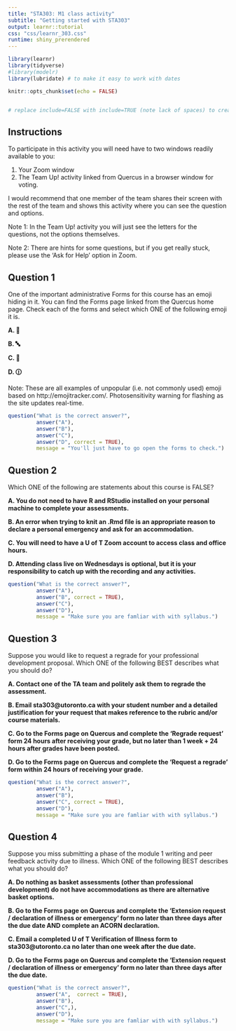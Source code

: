 ```yaml
---
title: "STA303: M1 class activity"
subtitle: "Getting started with STA303"
output: learnr::tutorial
css: "css/learnr_303.css"
runtime: shiny_prerendered
---
```


```r
library(learnr)
library(tidyverse)
#library(modelr)
library(lubridate) # to make it easy to work with dates

knitr::opts_chunk$set(echo = FALSE)


# replace include=FALSE with include=TRUE (note lack of spaces) to create the version that has the answers in it
```

## Instructions

To participate in this activity you will need have to two windows readily available to you:

1) Your Zoom window  
2) The Team Up! activity linked from Quercus in a browser window for voting.

I would recommend that one member of the team shares their screen with the rest of the team and shows this activity where you can see the question and options.

Note 1: In the Team Up! activity you will just see the letters for the questions, not the options themselves. 

Note 2: There are hints for some questions, but if you get really stuck, please use the 'Ask for Help' option in Zoom. 


## Question 1

One of the important administrative Forms for this course has an emoji hiding in it. You can find the Forms page linked from the Quercus home page. Check each of the forms and select which ONE of the following emoji it is.

__A. 🚯  __

__B. 🔤  __

__C. 🚝  __

__D. 🕧  __

Note: These are all examples of unpopular (i.e. not commonly used) emoji based on http://emojitracker.com/. Photosensitivity warning for flashing as the site updates real-time.

```r
question("What is the correct answer?",
         answer("A"),
         answer("B"),
         answer("C"),
         answer("D", correct = TRUE),
         message = "You'll just have to go open the forms to check.")
```



## Question 2

Which ONE of the following are statements about this course is FALSE?

__A. You do not need to have R and RStudio installed on your personal machine to complete your assessments.__  

__B. An error when trying to knit an .Rmd file is an appropriate reason to declare a personal emergency and ask for an accommodation.__

__C. You will need to have a U of T Zoom account to access class and office hours. __ 

__D. Attending class live on Wednesdays is optional, but it is your responsibility to catch up with the recording and any activities.__


```r
question("What is the correct answer?",
         answer("A"),
         answer("B", correct = TRUE),
         answer("C"),
         answer("D"),
         message = "Make sure you are famliar with with syllabus.")
```

## Question 3

Suppose you would like to request a regrade for your professional development proposal. Which ONE of the following BEST describes what you should do?


__A. Contact one of the TA team and politely ask them to regrade the assessment.__   

__B. Email sta303@utoronto.ca with your student number and a detailed justification for your request that makes reference to the rubric and/or course materials. __   

__C. Go to the Forms page on Quercus and complete the ‘Regrade request’ form 24 hours after receiving your grade, but no later than 1 week + 24 hours after grades have been posted.__    

__D. Go to the Forms page on Quercus and complete the ‘Request a regrade’ form within 24 hours of receiving your grade.__


```r
question("What is the correct answer?",
         answer("A"),
         answer("B"),
         answer("C", correct = TRUE),
         answer("D"),
         message = "Make sure you are famliar with with syllabus.")
```

## Question 4


Suppose you miss submitting a phase of the module 1 writing and peer feedback activity due to illness. Which ONE of the following BEST describes what you should do?


__A. Do nothing as basket assessments (other than professional development) do not have accommodations as there are alternative basket options.__

__B. Go to the Forms page on Quercus and complete the ‘Extension request / declaration of illness or emergency’ form no later than three days after the due date AND complete an ACORN declaration.__

__C. Email a completed U of T Verification of Illness form to sta303@utoronto.ca no later than one week after the due date.__

__D. Go to the Forms page on Quercus and complete the ‘Extension request / declaration of illness or emergency’ form no later than three days after the due date.__


```r
question("What is the correct answer?",
         answer("A",  correct = TRUE),
         answer("B"),
         answer("C",),
         answer("D"),
         message = "Make sure you are famliar with with syllabus.")
```
